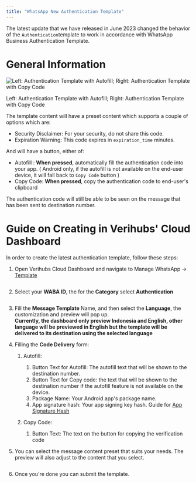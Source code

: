 ```yaml
---
title: "WhatsApp New Authentication Template"
---
```

The latest update that we have released in June 2023 changed the behavior of the `Authentication`template to work in accordance with WhatsApp Business Authentication Template.

# General Information

<img className="block" src="images/files_readme_io/_89b26a1_image.png" alt="Left: Authentication Template with Autofill; Right: Authentication Template with Copy Code" />

Left: Authentication Template with Autofill; Right: Authentication Template with Copy Code

The template content will have a preset content which supports a couple of options which are:

*   Security Disclaimer: For your security, do not share this code.
*   Expiration Warning: This code expires in `expiration_time` minutes.

And will have a button, either of:

*   Autofill : **When pressed**, automatically fill the authentication code into your app. ( Android only, if the autofill is not available on the end-user device, it will fall back to `Copy Code` button )
*   Copy Code: **When pressed**, copy the authentication code to end-user's clipboard

The authentication code will still be able to be seen on the message that has been sent to destination number.

# Guide on Creating in Verihubs' Cloud Dashboard

In order to create the latest authentication template, follow these steps:

1.  Open Verihubs Cloud Dashboard and navigate to Manage WhatsApp -> [Template](https://app.verihubs.com/cloud/wa/template)
    

<img className="block" src="images/files_readme_io/_a54f373_image.png" alt="" />

2.  Select your **WABA ID**, the for the **Category** select **Authentication**

<img className="block" src="images/files_readme_io/_5ae5afa_image.png" alt="" />

3.  Fill the **Message Template** Name, and then select the **Language**, the customization and preview will pop up.  
    **Currently, the dashboard only preview Indonesia and English, other language will be previewed in English but the template will be delivered to its destination using the selected language**
    
4.  Filling the **Code Delivery** form:
    
    1.  Autofill:  
        <img className="block" src="images/files_readme_io/_ecd6d70_image.png" alt="" />
        1.  Button Text for Autofill: The autofill text that will be shown to the destination number.
        2.  Button Text for Copy code: the text that will be shown to the destination number if the autofill feature is not available on the device.
        3.  Package Name: Your Android app's package name.
        4.  App signature hash: Your app signing key hash. Guide for [App Signature Hash](https://developers.facebook.com/docs/whatsapp/business-management-api/authentication-templates#app-signing-key-hash)
            
    2.  Copy Code:  
        <img className="block" src="images/files_readme_io/_57c195d_image.png" alt="" />
        1.  Button Text: The text on the button for copying the verification code
5.  You can select the message content preset that suits your needs. The preview will also adjust to the content that you select.
    

<img className="block" src="images/files_readme_io/_6eef8a9_image.png" alt="" />

6.  Once you're done you can submit the template.